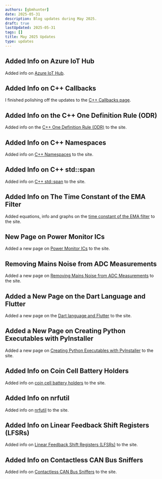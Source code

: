 ```yaml
---
authors: [gbmhunter]
date: 2025-05-31
description: Blog updates during May 2025.
draft: true
lastUpdated: 2025-05-31
tags: []
title: May 2025 Updates
type: updates
---
```


## Added Info on Azure IoT Hub

Added info on [Azure IoT Hub](/programming/cloud/azure/iot-hub/).

## Added Info on C++ Callbacks

I finished polishing off the updates to the [C++ Callbacks page](/programming/languages/c-plus-plus/callbacks/).

## Added Info on the C++ One Definition Rule (ODR)

Added info on the [C++ One Definition Rule (ODR)](/programming/languages/c-plus-plus/one-definition-rule-odr/) to the site.

## Added Info on C++ Namespaces

Added info on [C++ Namespaces](/programming/languages/c-plus-plus/namespaces/) to the site.

## Added Info on C++ std::span

Added info on [C++ std::span](/programming/languages/c-plus-plus/containers/) to the site.

## Added Info on The Time Constant of the EMA Filter

Added equations, info and graphs on the [time constant of the EMA filter](/programming/signal-processing/digital-filters/exponential-moving-average-ema-filter/#time-constant) to the site.

## New Page on Power Monitor ICs

Added a new page on [Power Monitor ICs](/electronics/components/power-monitor-ics/) to the site.

## Removing Mains Noise from ADC Measurements

Added a new page on [Removing Mains Noise from ADC Measurements](/programming/signal-processing/removing-mains-noise-from-adc-measurements/) to the site.

## Added a New Page on the Dart Language and Flutter

Added a new page on the [Dart language and Flutter](/programming/languages/dart-and-flutter/) to the site.

## Added a New Page on Creating Python Executables with PyInstaller

Added a new page on [Creating Python Executables with PyInstaller](/programming/languages/python/creating-python-executables-with-pyinstaller/) to the site.

## Added Info on Coin Cell Battery Holders

Added info on [coin cell battery holders](/electronics/components/batteries/coin-cells/) to the site.

## Added Info on nrfutil

Added info on [nrfutil](/programming/microcontrollers/nordic/nrfutil/) to the site.

## Added Info on Linear Feedback Shift Registers (LFSRs)

Added info on [Linear Feedback Shift Registers (LFSRs)](/programming/algorithms-and-data-structures/linear-feedback-shift-registers/) to the site.

## Added Info on Contactless CAN Bus Sniffers

Added info on [Contactless CAN Bus Sniffers](/electronics/communication-protocols/can-protocol/#contactless-can-bus-sniffers) to the site.
